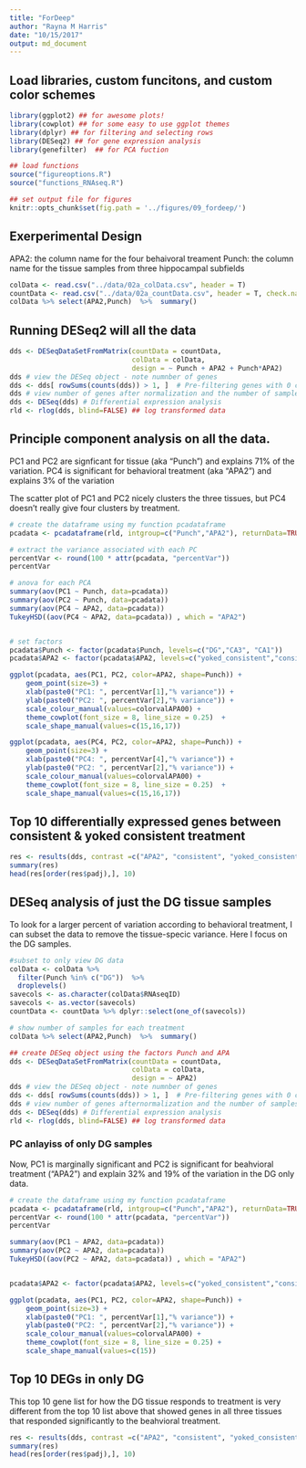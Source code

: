 ```yaml
---
title: "ForDeep"
author: "Rayna M Harris"
date: "10/15/2017"
output: md_document
---
```


## Load libraries, custom funcitons, and custom color schemes
```r
library(ggplot2) ## for awesome plots!
library(cowplot) ## for some easy to use ggplot themes
library(dplyr) ## for filtering and selecting rows
library(DESeq2) ## for gene expression analysis
library(genefilter)  ## for PCA fuction

## load functions 
source("figureoptions.R")
source("functions_RNAseq.R")

## set output file for figures 
knitr::opts_chunk$set(fig.path = '../figures/09_fordeep/')
```

## Exerperimental Design

APA2: the column name for the four behaivoral treament
Punch: the column name for the tissue samples from three hippocampal subfields

```r
colData <- read.csv("../data/02a_colData.csv", header = T)
countData <- read.csv("../data/02a_countData.csv", header = T, check.names = F, row.names = 1)
colData %>% select(APA2,Punch)  %>%  summary()
```

## Running DESeq2 will all the data

```r
dds <- DESeqDataSetFromMatrix(countData = countData,
                              colData = colData,
                              design = ~ Punch + APA2 + Punch*APA2)
dds # view the DESeq object - note numnber of genes
dds <- dds[ rowSums(counts(dds)) > 1, ]  # Pre-filtering genes with 0 counts
dds # view number of genes after normalization and the number of samples
dds <- DESeq(dds) # Differential expression analysis
rld <- rlog(dds, blind=FALSE) ## log transformed data
```

## Principle component analysis on all the data. 
PC1 and PC2 are signficant for tissue (aka "Punch") and explains 71% of the variation.
PC4 is significant for behavioral treatment (aka "APA2") and explains 3% of the variation

The scatter plot of PC1 and PC2 nicely clusters the three tissues, but PC4 doesn't really give four clusters by treatment. 

```r
# create the dataframe using my function pcadataframe 
pcadata <- pcadataframe(rld, intgroup=c("Punch","APA2"), returnData=TRUE)

# extract the variance associated with each PC
percentVar <- round(100 * attr(pcadata, "percentVar"))
percentVar

# anova for each PCA
summary(aov(PC1 ~ Punch, data=pcadata)) 
summary(aov(PC2 ~ Punch, data=pcadata)) 
summary(aov(PC4 ~ APA2, data=pcadata)) 
TukeyHSD((aov(PC4 ~ APA2, data=pcadata)) , which = "APA2") 


# set factors
pcadata$Punch <- factor(pcadata$Punch, levels=c("DG","CA3", "CA1"))
pcadata$APA2 <- factor(pcadata$APA2, levels=c("yoked_consistent","consistent",  "yoked_conflict","conflict"))

ggplot(pcadata, aes(PC1, PC2, color=APA2, shape=Punch)) +
    geom_point(size=3) +
    xlab(paste0("PC1: ", percentVar[1],"% variance")) +
    ylab(paste0("PC2: ", percentVar[2],"% variance")) +
    scale_colour_manual(values=colorvalAPA00) + 
    theme_cowplot(font_size = 8, line_size = 0.25)  +
    scale_shape_manual(values=c(15,16,17))

ggplot(pcadata, aes(PC4, PC2, color=APA2, shape=Punch)) +
    geom_point(size=3) +
    xlab(paste0("PC4: ", percentVar[4],"% variance")) +
    ylab(paste0("PC2: ", percentVar[2],"% variance")) +
    scale_colour_manual(values=colorvalAPA00) + 
    theme_cowplot(font_size = 8, line_size = 0.25)  +
    scale_shape_manual(values=c(15,16,17))
```

## Top 10 differentially expressed genes between consistent & yoked consistent treatment

```r
res <- results(dds, contrast =c("APA2", "consistent", "yoked_consistent"), independentFiltering = T, alpha = 0.1)
summary(res)
head(res[order(res$padj),], 10)
```

## DESeq analysis of just the DG tissue samples

To look for a larger percent of variation according to behavioral treatment, I can subset the data to remove the tissue-specic variance. Here I focus on the DG samples. 

```r
#subset to only view DG data
colData <- colData %>% 
  filter(Punch %in% c("DG"))  %>% 
  droplevels()
savecols <- as.character(colData$RNAseqID) 
savecols <- as.vector(savecols) 
countData <- countData %>% dplyr::select(one_of(savecols)) 

# show number of samples for each treatment
colData %>% select(APA2,Punch)  %>%  summary()

## create DESeq object using the factors Punch and APA
dds <- DESeqDataSetFromMatrix(countData = countData,
                              colData = colData,
                              design = ~ APA2)
dds # view the DESeq object - note numnber of genes
dds <- dds[ rowSums(counts(dds)) > 1, ]  # Pre-filtering genes with 0 counts
dds # view number of genes afternormalization and the number of samples
dds <- DESeq(dds) # Differential expression analysis
rld <- rlog(dds, blind=FALSE) ## log transformed data
```

### PC anlayiss of only DG samples

Now, PC1 is marginally significant and PC2 is significant for beahvioral treatment ("APA2") and explain 32% and 19% of the variation in the DG only data.

```r
# create the dataframe using my function pcadataframe
pcadata <- pcadataframe(rld, intgroup=c("Punch","APA2"), returnData=TRUE)
percentVar <- round(100 * attr(pcadata, "percentVar"))
percentVar

summary(aov(PC1 ~ APA2, data=pcadata)) 
summary(aov(PC2 ~ APA2, data=pcadata)) 
TukeyHSD((aov(PC2 ~ APA2, data=pcadata)) , which = "APA2") 


pcadata$APA2 <- factor(pcadata$APA2, levels=c("yoked_consistent","consistent",  "yoked_conflict","conflict"))

ggplot(pcadata, aes(PC1, PC2, color=APA2, shape=Punch)) +
    geom_point(size=3) +
    xlab(paste0("PC1: ", percentVar[1],"% variance")) +
    ylab(paste0("PC2: ", percentVar[2],"% variance")) +
    scale_colour_manual(values=colorvalAPA00) + 
    theme_cowplot(font_size = 8, line_size = 0.25) +
    scale_shape_manual(values=c(15))
```

## Top 10 DEGs in only DG

This top 10 gene list for how the DG tissue responds to treatment is very different from the top 10 list above that showed genes in all three tissues that responded significantly to the beahvioral treatment. 

```r
res <- results(dds, contrast =c("APA2", "consistent", "yoked_consistent"), independentFiltering = T, alpha = 0.1)
summary(res)
head(res[order(res$padj),], 10)
```